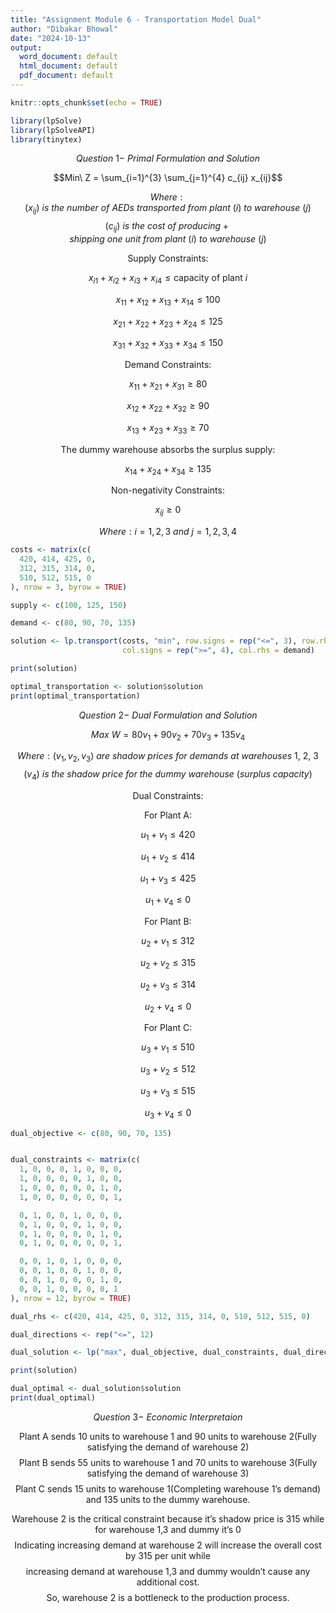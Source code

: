 ```yaml
---
title: "Assignment Module 6 - Transportation Model Dual"
author: "Dibakar Bhowal"
date: "2024-10-13"
output:
  word_document: default
  html_document: default
  pdf_document: default
---
```


```r
knitr::opts_chunk$set(echo = TRUE)

```



```r
library(lpSolve)
library(lpSolveAPI)
library(tinytex)
```


$$Question\ 1-\ Primal\ Formulation\ and\ Solution $$

$$Min\ Z = \sum_{i=1}^{3} \sum_{j=1}^{4} c_{ij} x_{ij}$$

$$Where: (x_{ij})\ is\ the\ number\ of\ AEDs\ transported\ from\ plant\ (i)\ to\ warehouse\ (j)$$
$$(c_{ij})\ is\ the\ cost\ of\ producing+shipping\ one\ unit\ from\ plant\ (i)\ to\ warehouse\ (j)$$


$$\text{Supply Constraints:}$$

$$x_{i1} + x_{i2} + x_{i3} + x_{i4} \leq \text{capacity of plant } i$$

$$x_{11} + x_{12} + x_{13} + x_{14} \leq 100$$

$$x_{21} + x_{22} + x_{23} + x_{24} \leq 125$$

$$x_{31} + x_{32} + x_{33} + x_{34} \leq 150$$


$$\text{Demand Constraints:}$$

$$x_{11} + x_{21} + x_{31}\ge 80$$

$$x_{12} + x_{22} + x_{32}\ge 90$$

$$x_{13} + x_{23} + x_{33}\ge 70$$

$$\text{The dummy warehouse absorbs the surplus supply:}$$

$$x_{14} + x_{24} + x_{34}\ge 135$$

$$\text{Non-negativity Constraints:}$$

$$x_{ij}\ge 0$$

$$Where:
i=1,2,3\ and\ j=1,2,3,4$$



```r
costs <- matrix(c(
  420, 414, 425, 0,
  312, 315, 314, 0,
  510, 512, 515, 0
), nrow = 3, byrow = TRUE)

supply <- c(100, 125, 150)

demand <- c(80, 90, 70, 135)

solution <- lp.transport(costs, "min", row.signs = rep("<=", 3), row.rhs = supply,
                         col.signs = rep(">=", 4), col.rhs = demand)

print(solution)

optimal_transportation <- solution$solution
print(optimal_transportation)
```


$$Question\ 2-\ Dual\ Formulation\ and\ Solution$$

$$Max\ W = 80v_1 + 90v_2 + 70v_3 + 135v_4$$

$$Where:(v_1, v_2, v_3)\ are\ shadow\ prices\ for\ demands\ at\ warehouses\ 1,\ 2,\ 3$$
$$(v_4)\ is\ the\ shadow\ price\ for\ the\ dummy\ warehouse\ (surplus\ capacity)$$


$$\text{Dual Constraints}:$$


$$\text{For Plant A:}$$

$$u_1 + v_1 \leq 420$$

$$u_1 + v_2 \leq 414$$

$$u_1 + v_3 \leq 425$$

$$u_1 + v_4 \leq 0$$


$$\text{For Plant B:}$$

$$u_2 + v_1 \leq 312$$

$$u_2 + v_2 \leq 315$$

$$u_2 + v_3 \leq 314$$

$$u_2 + v_4 \leq 0$$


$$\text{For Plant C:}$$

$$u_3 + v_1 \leq 510$$

$$u_3 + v_2 \leq 512$$

$$u_3 + v_3 \leq 515$$

$$u_3 + v_4 \leq 0$$



```r
dual_objective <- c(80, 90, 70, 135)


dual_constraints <- matrix(c(
  1, 0, 0, 0, 1, 0, 0, 0,  
  1, 0, 0, 0, 0, 1, 0, 0,  
  1, 0, 0, 0, 0, 0, 1, 0,  
  1, 0, 0, 0, 0, 0, 0, 1,  

  0, 1, 0, 0, 1, 0, 0, 0,  
  0, 1, 0, 0, 0, 1, 0, 0,  
  0, 1, 0, 0, 0, 0, 1, 0,  
  0, 1, 0, 0, 0, 0, 0, 1,  

  0, 0, 1, 0, 1, 0, 0, 0,  
  0, 0, 1, 0, 0, 1, 0, 0,  
  0, 0, 1, 0, 0, 0, 1, 0,  
  0, 0, 1, 0, 0, 0, 0, 1   
), nrow = 12, byrow = TRUE)

dual_rhs <- c(420, 414, 425, 0, 312, 315, 314, 0, 510, 512, 515, 0)

dual_directions <- rep("<=", 12)

dual_solution <- lp("max", dual_objective, dual_constraints, dual_directions, dual_rhs)

print(solution)

dual_optimal <- dual_solution$solution
print(dual_optimal)
```


$$Question\ 3-\ Economic\ Interpretaion$$

$$\text{Plant A sends 10 units to warehouse 1 and 90 units to warehouse 2(Fully satisfying the demand of warehouse 2)}$$
$$\text{Plant B sends 55 units to warehouse 1 and 70 units to warehouse 3(Fully satisfying the demand of warehouse 3})$$
$$\text{Plant C sends 15 units to warehouse 1(Completing warehouse 1's demand) and 135 units to the dummy warehouse.}$$


$$\text{Warehouse 2 is the critical constraint because it's shadow price is 315 while for warehouse 1,3 and dummy it's 0}$$
$$\text{Indicating increasing demand at warehouse 2 will increase the overall cost by 315 per unit while}$$
$$\text{increasing demand at warehouse 1,3 and dummy wouldn't cause any additional cost.}$$
$$\text{So, warehouse 2 is a bottleneck to the production process.}$$
